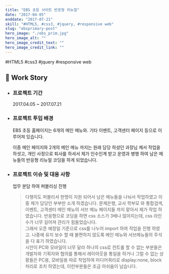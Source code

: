 ```yaml
---
title: "EBS 초등 사이트 반응형 리뉴얼"
date: "2017-04-05"
enddate: "2017-07-21"
skill: "#HTML5, #css3, #jquery, #responsive web"
slug: "ebsprimary-post"
hero_image: "./ebs_prim.jpg"
hero_image_alt: ""
hero_image_credit_text: ""
hero_image_credit_link: ""
---
```


<div className="badge-wrap">
  <span className="badge badge-html">#HTML5</span>
  <span className="badge badge-css">#css3</span>
  <span className="badge badge-javscript">#jquery</span>
  <span className="badge badge-rwd">#responsive web</span>
</div>

## 🎤 Work Story

- ### 프로젝트 기간

  2017.04.05 ~ 2017.07.21

- ### 프로젝트 투입 배경

  EBS 초등 홈페이지는 6개의 메인 메뉴와. 기타 이벤트, 고객센터 페이지 등으로 이루어져 있습니다.

  이중 메인 페이지와 2개의 메인 메뉴 까지는 원래 담당 하셨던 과장님 께서 작업을 하셧고, 개인 사정으로 퇴사를 하셔서 제가 인수인계 받고 운영과 병행 하여 남은 메뉴들의 반응형 리뉴얼 코딩을 하게 되었습니다.

- ### 프로젝트 이슈 및 대응 사항

  업무 분담 하여 퍼블리싱 진행

  > 다행히도 퍼블리셔 한명이 지원 되어서 남은 메뉴들을 나눠서 작업하였고 이중 제가 담당인 부부만 소개 하겠습니다. 문제은행, 교사 학부모 와 통합검색, 이벤트, 고객센터 메인 메뉴의 서브 메뉴 페이지들 까지 맡아서 제가 작업 하였습니다. 반응형으로 코딩을 하면 css 소스가 3배나 많아지는데, css 라인 수가 너무 길어져 관리가 힘들었습니다.<br/> 그래서 오픈 예정일 기준으로 css를 나누어 import 하여 작업을 진행 하였고. 나중에 유지 보수 할 때 불편하지 않도록 메인 메뉴와 서브메뉴들의 주석을 다 표기 하였습니다. <br/> 시안이 PC와 모바일이 너무 달라 하나의 css로 컨트롤 할 수 없는 부분들은 개발자와 기획자와 협의를 통해서 레이아웃을 통일을 하거나 그럴 수 없는 상황들은 PC용, 모바일용 따로 작업하여 미디어쿼리로 display:none, block 처리로 조치 하였는데, 이런부분들은 조금 아쉬움이 남습니다.
